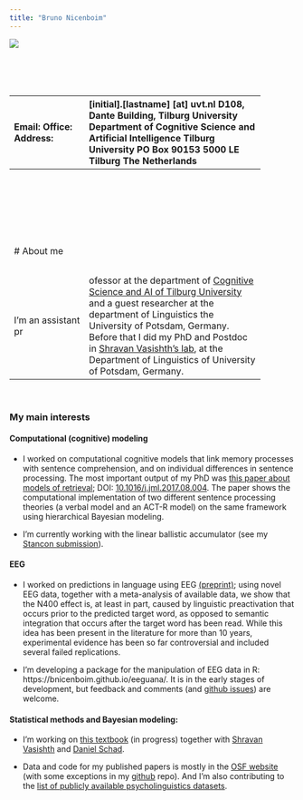 ```yaml
---
title: "Bruno Nicenboim"
---
```


<div class="bigr-left">
![](fig/s200_bruno.nicenboim.jpg)
<br/>
<br/>
<br/>
<br/>
<br/>
</div>



<div class="bigr-right">
-----------        -------------------------------------------
Email:             [initial].[lastname] [at] uvt.nl
Office:            D108, Dante Building, Tilburg University
Address:           Department of Cognitive Science and Artificial Intelligence
                   Tilburg University
                   PO Box 90153
                   5000 LE Tilburg
                   The Netherlands
-----------        -------------------------------------------
<br/>
<br/>
</div>


<br />
<br />
<br />
<br />

# About me

<br />

I'm an assistant professor at the department of [Cognitive Science and AI of Tilburg University](https://research.tilburguniversity.edu/en/persons/bruno-nicenboim) and a guest researcher at the department of Linguistics the University of Potsdam, Germany. Before that I did my PhD and Postdoc in [Shravan Vasishth's lab](http://www.ling.uni-potsdam.de/~vasishth/), at the Department of Linguistics of University of Potsdam, Germany. 

---

<br />

### My main interests

#### Computational (cognitive) modeling 

- I worked on computational cognitive models that link memory processes with sentence comprehension, and on individual differences in sentence processing. The most important output of my PhD was [this paper about models of retrieval](papers/NicenboimVasishth2017Models.pdf); DOI: [10.1016/j.jml.2017.08.004](https://doi.org/10.1016/j.jml.2017.08.004). The paper shows the computational implementation of two different sentence processing theories (a verbal model and an ACT-R model) on the same framework using hierarchical Bayesian modeling. 

- I'm currently working with the linear ballistic accumulator (see my [Stancon submission](https://htmlpreview.github.io/?https://github.com/stan-dev/stancon_talks/blob/master/2018-helsinki/Contributed-Talks/nicenboim/LBA_stancon2018.html)).

#### EEG

- I worked on predictions in language using EEG [(preprint)](https://psyarxiv.com/2atrh/); using novel EEG data, together with a meta-analysis of available data, we show that the N400 effect is, at
least in part, caused by linguistic preactivation that occurs prior to the predicted target word, as opposed to semantic integration that occurs after the target word has been read. While this idea has been present in the literature for more than 10 years, experimental evidence has been so far controversial and included several failed replications. 


- I'm developing a package for the manipulation of EEG data in R: https://bnicenboim.github.io/eeguana/. It is in the early stages of development, but feedback and comments (and [github issues](https://github.com/bnicenboim/eeguana/issues)) are welcome.

 
####  Statistical methods and Bayesian modeling: 

- I'm working on [this textbook](https://vasishth.github.io/Bayes_CogSci/) (in progress) together with [Shravan Vasishth](http://www.ling.uni-potsdam.de/~vasishth/) and [Daniel Schad](https://danielschad.github.io/). 

- Data and code for my published papers  is mostly in the [OSF website](https://osf.io/cmist/) (with some exceptions in my [github](https://github.com/bnicenboim) repo). And I'm also contributing to the
[list of publicly available psycholinguistics datasets](https://github.com/tmalsburg/PsychlingDatasets/wiki/A-directory-of-publicly-available-data-sets-from-psycholinguistic-studies). 


<!-- #### News  -->


<!-- <\!-- -------------- -\-> -->

<!-- - I'll be teaching at the  [The Third Potsdam Summer School on Statistical Methods for Linguistics and Psychology (SMLP)](https://vasishth.github.io/smlp2020/), University of Potsdam, Germany. **7-11th September, 2020**. -->

<!-- <br/> -->


<!-- # News -->

<!-- &#128197; I'm teaching the following workshops/summer schools: -->


<!-- * Methods in Advanced Statistics together with Shravan Vasishth at the 2020 Winter School organized by Netherlands Graduate School in Linguistics (LOT) in Tilburg, Netherlands. **13-17th January, 2020** -->

<!-- * an introduction to computational Bayesian methods using Stan together with Shravan Vasishth in Berlin in the framework of [Physalia courses](https://www.physalia-courses.org/courses-workshops/course46/). **16-20th March, 2020** -->

<!-- -  advanced Bayesian methods using [Stan](http://mc-stan.org/) at the [The Third Potsdam Summer School on Statistical Methods for Linguistics and Psychology (SMLP)](https://vasishth.github.io/smlp2020/), University of Potsdam, Germany. **7-11th September, 2020**. -->

<!-- - -->

<!-- 
*  An introductory workshop on Bayesian methods  at the University of Edinburgh, UK. **14th and 15th September, 2019**.

* Another introductory workshop on Bayesian methods  at the University of Cologne, Germany. **24th and 25th September, 2019**.

&#128197; "Computational models of retrieval processes in sentence processing" got accepted in TiCS! Preprint is [here](https://psyarxiv.com/e4jds).


&#128197; I'm teaching advanced Bayesian methods using [Stan](http://mc-stan.org/) at the [The Third Potsdam Summer School on Statistical Methods for Linguistics and Psychology (SMLP)](https://vasishth.github.io/smlp2019/), University of Potsdam, Germany. **9-14th September, 2019**.

&#128197; I'll be giving a talk on "Statistical inference: Alternative tools and paradigms" at [BICLCE 2019](https://www.uni-bamberg.de/en/anglistik/chair-of-english-linguistics/biclce-2019/), at the Otto-Friedrich-Universität Bamberg, Germany. **Between 26th and 28th September, 2019**



# News

&#128197; **24 October 2018** I will be talking about *Cognitive models of memory processes in sentence comprehension* at the [Masterclass in Bayesian Statistic](https://www.chairejeanmorlet.com/2018-2-mengersen-pudlo-1854.html), CIRM (Marseille Luminy, France).  



&#128197; **30 or 31 August 2018** I will be talking about a Stan implementation of the linear ballistic accumulator at [StanCon](http://mc-stan.org/events/stancon2018Helsinki/) in Helsinki, Finland.

&#128197; **8 September 2018** Ernesto Guerra and I will be presenting a poster (A crack in the crystall ball: Evidence against pre-activation of gender features in sentence comprehension) at [AMLAP](https://amor.cms.hu-berlin.de/~knoeferp/AMLaP2018/Home.html) in Berlin, Germany.	

&#128197; **10 - 14 September 2018** I will be assisting [Michael Betancourt](https://betanalpha.github.io/) and teaching one Bayesian modeling one morning at the [The Second Potsdam Summer School on Statistical Methods for Linguistics and Psychology (SMLP)](https://vasishth.github.io/SMLP2018/), University of Potsdam, Germany.  

&#128197; **17 September 2018** I will be talking about the testing of psychological theories using a Bayesian approach
 in the symposium "Bayesian Approaches in Psychological Research" at [Kongress der Deutschen Gesellschaft für Psychologie](https://www.dgpskongress.de/frontend/index.php?sub=16) in Frankfurt, Germany.	


♣ [My poster](https://osf.io/dhd7y/) will be hanging at [CUNY 2017](https://cuny2017.mit.edu) **without me** or my co-author [Shravan Vasishth](http://www.ling.uni-potsdam.de/~vasishth) this Thursday (March 30th). But I'll be happy to get feedback by e-mail or twitter. And you can check our manuscript under review [here](https://arxiv.org/abs/1612.04174).

<!-- 
&#128197;  I'll be giving a talk about Bayesian models in psycholinguistics at the Institut für Linguistik - Phonetik, University of Cologne on **July 3rd, 2017**.
 -->
<!-- 
&#128197;  I successfully defended my PhD at University of Potsdam on **July 19rd, 2017**!


&#128197; I taught [Stan](http://mc-stan.org/) at the [The First Potsdam Summer School on Statistical Methods for Linguistics and Psychology (SMLP)](https://vasishth.github.io/SMLP2017/), University of Potsdam, Germany. **28 August - 1 September 2017**. My materials are [here](material/Bayes-SMLP2017.zip).


&#128197; I'll be teaching together with [Shravan Vasishth](http://www.ling.uni-potsdam.de/~vasishth) **Introduction to Bayesian Modeling using Stan**, at the [13. Tagung der Fachgruppe Methoden und Evaluation der Deutschen Gesellschaft für Psychologie](http://fgme2017.de/), Tübingen, Germany. **17 September 2017**. Details [here](http://www.ling.uni-potsdam.de/~vasishth/courses/IntroStanFGME2017.html). 





 -->





